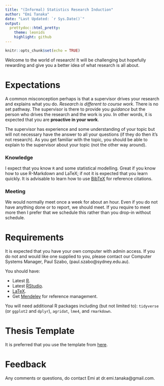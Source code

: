 ```yaml
---
title: "(Informal) Statistics Research Induction"
author: "Emi Tanaka"
date: "Last Updated: `r Sys.Date()`"
output:
  prettydoc::html_pretty:
    theme: leonids
    highlight: github
---
```


```r
knitr::opts_chunk$set(echo = TRUE)
```

Welcome to the world of research! It will be challenging but hopefully rewarding and give you a better idea of what research is all about. 

# Expectations

A common misconception perhaps is that a supervisor drives your research and explains what you do. *Research is different to course work*. There is no set pathway. The supervisor is there to provide you *guidance* but the person who drives the research and the work is *you*. In other words, it is expected that you are **proactive in your work**. 

The supervisor has experience and some understanding of your topic but will not necessary have the answer to all your questions (if they do then it's not research). As you get familiar with the topic, you should be able to explain to the supervisor about your topic (not the other way around). 

### Knowledge

I expect that you know `R` and some statistical modelling. Great if you know how to use R-Markdown and LaTeX; if not it is expected that you learn quickly. It is advisable to learn how to use [BibTeX](https://blog.mendeley.com/2011/10/25/howto-use-mendeley-to-create-citations-using-latex-and-bibtex/) for reference citations.

### Meeting

We would normally meet once a week for about an hour. Even if you do not have anything done or to report, we should meet. If you require to meet more then I prefer that we schedule this rather than you drop-in without schedule.

# Requirements

It is expected that you have your own computer with admin access. If you do not and would like one supplied to you, please contact our Computer Systems Manager, Paul Szabo, (paul.szabo@sydney.edu.au).

You should have:

* Latest [R](https://www.r-project.org/). 
* Latest [RStudio](https://www.rstudio.com/).
* [LaTeX](https://www.latex-project.org/get/).
* Get [Mendeley](https://www.mendeley.com) for reference management. 


You will need additional R packages including (but not limited to): `tidyverse` (or `ggplot2` and `dplyr`), `agridat`, `lme4`, and `rmarkdown`.


# Thesis Template

It is preferred that you use the template from  [here](https://github.com/emitanaka/SydneyThesisTemplate).

# Feedback

Any comments or questions, do contact Emi at dr.emi.tanaka@gmail.com.
